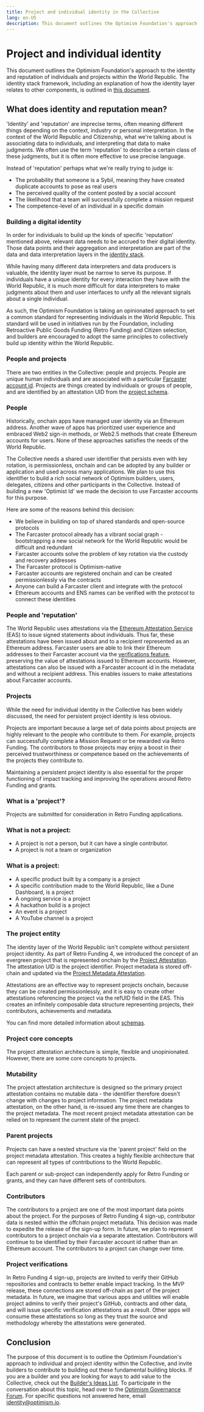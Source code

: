 ```yaml
---
title: Project and individual identity in the Collective
lang: en-US
description: This document outlines the Optimism Foundation's approach to the identity and reputation of individuals and projects within the World Republic.
---
```


# Project and individual identity

This document outlines the Optimism Foundation's approach to the identity and reputation of individuals and projects within the World Republic. The identity stack framework, including an explanation of how the identity layer relates to other components, is outlined in [this document](/identity/overview/).

## What does identity and reputation mean?

'Identity' and 'reputation' are imprecise terms, often meaning different things depending on the context, industry or personal interpretation. In the context of the World Republic and Citizenship, what we're talking about is associating data to individuals, and interpreting that data to make judgments. We often use the term 'reputation' to describe a certain class of these judgments, but it is often more effective to use precise language. 

Instead of 'reputation' perhaps what we're really trying to judge is:

* The probability that someone is a Sybil, meaning they have created duplicate accounts to pose as real users 
* The perceived quality of the content posted by a social account
* The likelihood that a team will successfully complete a mission request
* The competence-level of an individual in a specific domain

### Building a digital identity

In order for individuals to build up the kinds of specific 'reputation' mentioned above, relevant data needs to be accrued to their digital identity. Those data points and their aggregation and interpretation are part of the data and data interpretation layers in the [identity stack](/identity/overview). 

While having many different data interpreters and data producers is valuable, the identity layer must be narrow to serve its purpose. If individuals have a unique identity for every interaction they have with the World Republic, it is much more difficult for data interpreters to make judgments about them and user interfaces to unify all the relevant signals about a single individual.

As such, the Optimism Foundation is taking an opinionated approach to set a common standard for representing individuals in the World Republic. This standard will be used in initiatives run by the Foundation, including Retroactive Public Goods Funding (Retro Funding) and Citizen selection, and builders are encouraged to adopt the same principles to collectively build up identity within the World Republic.

### People and projects

There are two entities in the Collective: people and projects. People are unique human individuals and are associated with a particular [Farcaster account id](https://docs.farcaster.xyz/learn/what-is-farcaster/accounts). Projects are things created by individuals or groups of people, and are identified by an attestation UID from the [project schema](/identity/schemas#project-identifier). 

### People

Historically, onchain apps have managed user identity via an Ethereum address. Another wave of apps has prioritized user experience and embraced Web2 sign-in methods, or Web2.5 methods that create Ethereum accounts for users. None of these approaches satisfies the needs of the World Republic. 

The Collective needs a shared user identifier that persists even with key rotation, is permissionless, onchain and can be adopted by any builder or application and used across many applications. We plan to use this identifier to build a rich social network of Optimism builders, users, delegates, citizens and other participants in the Collective. Instead of building a new 'Optimist Id' we made the decision to use Farcaster accounts for this purpose. 

Here are some of the reasons behind this decision:

* We believe in building on top of shared standards and open-source protocols
* The Farcaster protocol already has a vibrant social graph - bootstrapping a new social network for the World Republic would be difficult and redundant
* Farcaster accounts solve the problem of key rotation via the custody and recovery addresses
* The Farcaster protocol is Optimism-native
* Farcaster accounts are registered onchain and can be created permissionlessly via the contracts
* Anyone can build a Farcaster client and integrate with the protocol
* Ethereum accounts and ENS names can be verified with the protocol to connect these identities

### People and 'reputation'

The World Republic uses attestations via the [Ethereum Attestation Service](https://optimism.easscan.org/) (EAS) to issue signed statements about individuals. Thus far, these attestations have been issued about and to a recipient represented as an Ethereum address. Farcaster users are able to link their Ethereum addresses to their Farcaster account via the [verifications feature](https://docs.farcaster.xyz/developers/guides/writing/verify-address), preserving the value of attestations issued to Ethereum accounts. However, attestations can also be issued with a Farcaster account id in the metadata and without a recipient address. This enables issuers to make attestations about Farcaster accounts.


### Projects

While the need for individual identity in the Collective has been widely discussed, the need for persistent project identity is less obvious. 

Projects are important because a large set of data points about projects are highly relevant to the people who contribute to them. For example, projects can successfully complete a Mission Request or be rewarded via Retro Funding. The contributors to those projects may enjoy a boost in their perceived trustworthiness or competence based on the achievements of the projects they contribute to.

Maintaining a persistent project identity is also essential for the proper functioning of impact tracking and improving the operations around Retro Funding and grants. 

### What is a 'project'?

Projects are submitted for consideration in Retro Funding applications.

### What is not a project:

* A project is not a person, but it can have a single contributor.
* A project is not a team or organization

### What is a project:

* A specific product built by a company is a project
* A specific contribution made to the World Republic, like a Dune Dashboard, is a project
* A ongoing service is a project
* A hackathon build is a project
* An event is a project
* A YouTube channel is a project

### The project entity

The identity layer of the World Republic isn't complete without persistent project identity. As part of Retro Funding 4, we introduced the concept of an evergreen project that is represented onchain by the [Project Attestation](/identity/schemas#project-identifier). The attestation UID is the project identifier. Project metadata is stored off-chain and updated via the [Project Metadata Attestation](/identity/schemas#project-metadata).

Attestations are an effective way to represent projects onchain, because they can be created permissionlessly, and it is easy to create other attestations referencing the project via the refUID field in the EAS. This creates an infinitely composable data structure representing projects, their contributors, achievements and metadata.

You can find more detailed information about [schemas](/identity/schemas#project-metadata).

### Project core concepts

The project attestation architecture is simple, flexible and unopinionated. However, there are some core concepts to projects.

### Mutability

The project attestation architecture is designed so the primary project attestation contains no mutable data - the identifier therefore doesn't change with changes to project information. The project metadata attestation, on the other hand, is re-issued any time there are changes to the project metadata. The most recent project metadata attestation can be relied on to represent the current state of the project.

### Parent projects

Projects can have a nested structure via the 'parent project' field on the project metadata attestation. This creates a highly flexible architecture that can represent all types of contributions to the World Republic.

Each parent or sub-project can independently apply for Retro Funding or grants, and they can have different sets of contributors.

### Contributors

The contributors to a project are one of the most important data points about the project. For the purposes of Retro Funding 4 sign-up, contributor data is nested within the offchain project metadata. This decision was made to expedite the release of the sign-up form. In future, we plan to represent contributors to a project onchain via a separate attestation. Contributors will continue to be identified by their Farcaster account id rather than an Ethereum account. The contributors to a project can change over time.

### Project verifications

In Retro Funding 4 sign-up, projects are invited to verify their GitHub repositories and contracts to better enable impact tracking. In the MVP release, these connections are stored off-chain as part of the project metadata. In future, we imagine that various apps and utilities will enable project admins to verify their project's GitHub, contracts and other data, and will issue specific verification attestations as a result. Other apps will consume these attestations so long as they trust the source and methodology whereby the attestations were generated.

## Conclusion

The purpose of this document is to outline the Optimism Foundation's approach to individual and project identity within the Collective, and invite builders to contribute to building out these fundamental building blocks. If you are a builder and you are looking for ways to add value to the Collective, check out the [Builder's Ideas List](https://contribute.optimism.io). To participate in the conversation about this topic, head over to the [Optimism Governance Forum](https://gov.optimism.io). For specific questions not answered here, email identity@optimism.io.